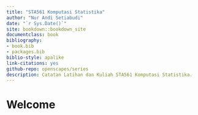 ```yaml
--- 
title: "STA561 Komputasi Statistika"
author: "Nur Andi Setiabudi"
date: "`r Sys.Date()`"
site: bookdown::bookdown_site
documentclass: book
bibliography:
- book.bib
- packages.bib
biblio-style: apalike
link-citations: yes
github-repo: openscapes/series
description: Catatan Latihan dan Kuliah STA561 Komputasi Statistika.
---
```


# Welcome {-}

